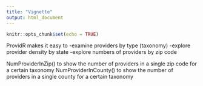 ```yaml
---
title: "Vignette"
output: html_document
---
```



```r
knitr::opts_chunk$set(echo = TRUE)
```

ProvidR makes it easy to 
-examine providers by type (taxonomy)
-explore provider density by state
-explore numbers of providers by zip code 

NumProviderInZip() to show the number of providers in a single zip code for a certain taxonomy
NumProviderInCounty() to show the number of providers in a single county for a certain taxonomy
